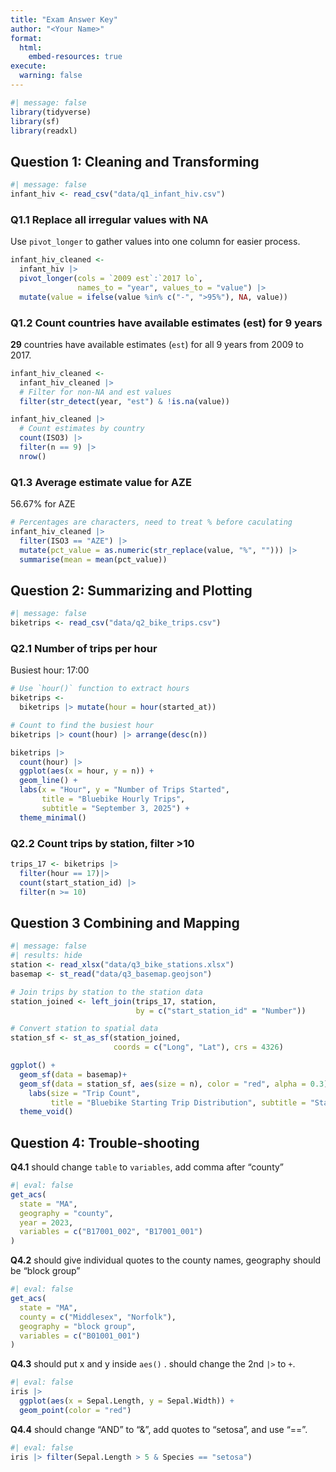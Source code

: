 ```yaml
---
title: "Exam Answer Key"
author: "<Your Name>"
format: 
  html:
    embed-resources: true
execute: 
  warning: false
---
```


```r
#| message: false
library(tidyverse)
library(sf)
library(readxl)
```

## **Question 1: Cleaning and Transforming**

```r
#| message: false
infant_hiv <- read_csv("data/q1_infant_hiv.csv")
```

### **Q1.1 Replace all irregular values with NA**

Use `pivot_longer` to gather values into one column for easier process.

```r
infant_hiv_cleaned <- 
  infant_hiv |> 
  pivot_longer(cols = `2009 est`:`2017 lo`,
               names_to = "year", values_to = "value") |> 
  mutate(value = ifelse(value %in% c("-", ">95%"), NA, value))
```

### **Q1.2 Count countries have available estimates (est) for 9 years**

**29** countries have available estimates (`est`) for all 9 years from 2009 to 2017.

```r
infant_hiv_cleaned <- 
  infant_hiv_cleaned |> 
  # Filter for non-NA and est values
  filter(str_detect(year, "est") & !is.na(value)) 

infant_hiv_cleaned |> 
  # Count estimates by country
  count(ISO3) |> 
  filter(n == 9) |> 
  nrow()
```

### **Q1.3 Average estimate value for AZE**

56.67% for AZE

```r
# Percentages are characters, need to treat % before caculating
infant_hiv_cleaned |> 
  filter(ISO3 == "AZE") |>  
  mutate(pct_value = as.numeric(str_replace(value, "%", ""))) |> 
  summarise(mean = mean(pct_value))
```

## **Question 2: Summarizing and Plotting**

```r
#| message: false
biketrips <- read_csv("data/q2_bike_trips.csv")
```

### **Q2.1 Number of trips per hour**

Busiest hour: 17:00

```r
# Use `hour()` function to extract hours
biketrips <- 
  biketrips |> mutate(hour = hour(started_at)) 

# Count to find the busiest hour
biketrips |> count(hour) |> arrange(desc(n))
```

```r
biketrips |> 
  count(hour) |> 
  ggplot(aes(x = hour, y = n)) +
  geom_line() +
  labs(x = "Hour", y = "Number of Trips Started",
       title = "Bluebike Hourly Trips",
       subtitle = "September 3, 2025") +
  theme_minimal() 
```

### **Q2.2 Count trips by station, filter \>10**

```r
trips_17 <- biketrips |> 
  filter(hour == 17)|> 
  count(start_station_id) |> 
  filter(n >= 10)
```

## **Question 3 Combining and Mapping**

```r
#| message: false
#| results: hide
station <- read_xlsx("data/q3_bike_stations.xlsx")
basemap <- st_read("data/q3_basemap.geojson")
```

```r
# Join trips by station to the station data
station_joined <- left_join(trips_17, station, 
                            by = c("start_station_id" = "Number"))
```

```r
# Convert station to spatial data
station_sf <- st_as_sf(station_joined, 
                       coords = c("Long", "Lat"), crs = 4326)
```

```r
ggplot() +
  geom_sf(data = basemap)+
  geom_sf(data = station_sf, aes(size = n), color = "red", alpha = 0.3)+
    labs(size = "Trip Count",
         title = "Bluebike Starting Trip Distribution", subtitle = "Stations with more than 10 trips at the hour xx")+
  theme_void()
```

## **Question 4: Trouble-shooting**

**Q4.1** should change `table` to `variables`, add comma after "county"

```r
#| eval: false
get_acs(
  state = "MA",
  geography = "county",
  year = 2023,
  variables = c("B17001_002", "B17001_001")
)
```

**Q4.2** should give individual quotes to the county names, geography should be "block group"

```r
#| eval: false
get_acs(
  state = "MA",
  county = c("Middlesex", "Norfolk"),
  geography = "block group",
  variables = c("B01001_001")
)
```

**Q4.3** should put x and y inside `aes()` . should change the 2nd `|>` to `+`.

```r
#| eval: false
iris |> 
  ggplot(aes(x = Sepal.Length, y = Sepal.Width)) +
  geom_point(color = "red")
```

**Q4.4** should change "AND" to "&", add quotes to "setosa", and use "==".

```r
#| eval: false
iris |> filter(Sepal.Length > 5 & Species == "setosa")
```
